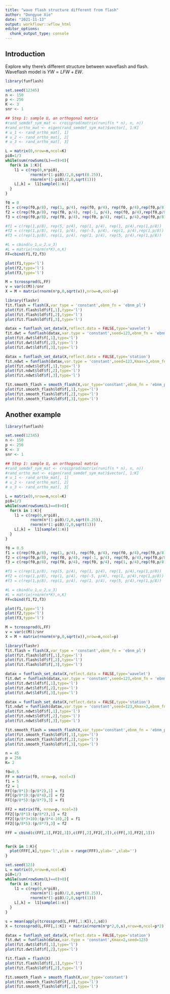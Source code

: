 ```yaml
---
title: "wave flash structure different from flash"
author: "Dongyue Xie"
date: "2021-11-13"
output: workflowr::wflow_html
editor_options:
  chunk_output_type: console
---
```


## Introduction

Explore why there's different structure between waveflash and flash. Waveflash model is $YW = LFW + EW$.

```r
library(funflash)

set.seed(12345)
n <- 150
p <- 256
K <- 3
snr <- 1

## Step 1: sample U, an orthogonal matrix
#rand_semdef_sym_mat <- crossprod(matrix(runif(n * n), n, n))
#rand_ortho_mat <- eigen(rand_semdef_sym_mat)$vector[, 1:K]
# u_1 <- rand_ortho_mat[, 1]
# u_2 <- rand_ortho_mat[, 2]
# u_3 <- rand_ortho_mat[, 3]

L = matrix(0,nrow=n,ncol=K)
pi0=1/3
while(sum(rowSums(L)==0)>0){
  for(k in 1:K){
    l1 = c(rep(0,n*pi0),
           rnorm(n*(1-pi0)/2,0,sqrt(0.25)),
           rnorm(n*(1-pi0)/2,0,sqrt(1)))
    L[,k] =  l1[sample(1:n)]
  }
}

f0 = 0
f1 = c(rep(f0,p/8), rep(1, p/4), rep(f0, p/4), rep(f0, p/4),rep(f0,p/8))
f2 = c(rep(f0,p/8), rep(f0, p/4), rep(-1, p/4), rep(f0, p/4),rep(f0,p/8))
f3 = c(rep(f0,p/8), rep(f0, p/4), rep(f0, p/4), rep(1, p/4),rep(f0,p/8))

#f1 = c(rep(1,p/8), rep(5, p/4), rep(1, p/4), rep(1, p/4),rep(1,p/8))
#f2 = c(rep(1,p/8), rep(1, p/4), rep(-5, p/4), rep(1, p/4),rep(1,p/8))
#f3 = c(rep(1,p/8), rep(1, p/4), rep(1, p/4), rep(5, p/4),rep(1,p/8))

#L = cbind(u_1,u_2,u_3)
#L = matrix(rnorm(n*K),n,K)
FF=cbind(f1,f2,f3)

plot(f1,type='l')
plot(f2,type='l')
plot(f3,type='l')

M = tcrossprod(L,FF)
v = var(c(M))/snr
X = M + matrix(rnorm(n*p,0,sqrt(v)),nrow=n,ncol=p)
```

```r
library(flashr)
fit.flash = flash(X,var_type = 'constant',ebnm_fn = 'ebnm_pl')
plot(fit.flash$ldf$f[,1],type='l')
plot(fit.flash$ldf$f[,2],type='l')
plot(fit.flash$ldf$f[,3],type='l')
```

```r
datax = funflash_set_data(X,reflect.data = FALSE,type='wavelet')
fit.dwt = funflash(datax,var.type = 'constant',seed=123,ebnm_fn = 'ebnm_pl')
plot(fit.dwt$ldf$f[,1],type='l')
plot(fit.dwt$ldf$f[,2],type='l')
plot(fit.dwt$ldf$f[,3],type='l')
```

```r
datax = funflash_set_data(X,reflect.data = FALSE,type='station')
fit.ndwt = funflash(datax,var.type = 'constant',seed=123,Kmax=3,ebnm_fn = 'ebnm_pl')
plot(fit.ndwt$ldf$f[,1],type='l')
plot(fit.ndwt$ldf$f[,2],type='l')
plot(fit.ndwt$ldf$f[,3],type='l')
```

```r
fit.smooth_flash = smooth_flash(X,var_type='constant',ebnm_fn = 'ebnm_pl')
plot(fit.smooth_flash$ldf$f[,1],type='l')
plot(fit.smooth_flash$ldf$f[,2],type='l')
plot(fit.smooth_flash$ldf$f[,3],type='l')
```

## Another example

```r
library(funflash)

set.seed(12345)
n <- 150
p <- 256
K <- 3
snr <- 1

## Step 1: sample U, an orthogonal matrix
#rand_semdef_sym_mat <- crossprod(matrix(runif(n * n), n, n))
#rand_ortho_mat <- eigen(rand_semdef_sym_mat)$vector[, 1:K]
# u_1 <- rand_ortho_mat[, 1]
# u_2 <- rand_ortho_mat[, 2]
# u_3 <- rand_ortho_mat[, 3]

L = matrix(0,nrow=n,ncol=K)
pi0=1/3
while(sum(rowSums(L)==0)>0){
  for(k in 1:K){
    l1 = c(rep(0,n*pi0),
           rnorm(n*(1-pi0)/2,0,sqrt(0.25)),
           rnorm(n*(1-pi0)/2,0,sqrt(1)))
    L[,k] =  l1[sample(1:n)]
  }
}

f0 = 0.5
f1 = c(rep(f0,p/8), rep(1, p/4), rep(f0, p/4), rep(f0, p/4),rep(f0,p/8))
f2 = c(rep(f0,p/8), rep(f0, p/4), rep(-1, p/4), rep(f0, p/4),rep(f0,p/8))
f3 = c(rep(f0,p/8), rep(f0, p/4), rep(f0, p/4), rep(1, p/4),rep(f0,p/8))

#f1 = c(rep(1,p/8), rep(5, p/4), rep(1, p/4), rep(1, p/4),rep(1,p/8))
#f2 = c(rep(1,p/8), rep(1, p/4), rep(-5, p/4), rep(1, p/4),rep(1,p/8))
#f3 = c(rep(1,p/8), rep(1, p/4), rep(1, p/4), rep(5, p/4),rep(1,p/8))

#L = cbind(u_1,u_2,u_3)
#L = matrix(rnorm(n*K),n,K)
FF=cbind(f1,f2,f3)

plot(f1,type='l')
plot(f2,type='l')
plot(f3,type='l')

M = tcrossprod(L,FF)
v = var(c(M))/snr
X = M + matrix(rnorm(n*p,0,sqrt(v)),nrow=n,ncol=p)
```

```r
library(flashr)
fit.flash = flash(X,var_type = 'constant',ebnm_fn = 'ebnm_pl')
plot(fit.flash$ldf$f[,1],type='l')
plot(fit.flash$ldf$f[,2],type='l')
plot(fit.flash$ldf$f[,3],type='l')
```

```r
datax = funflash_set_data(X,reflect.data = FALSE,type='wavelet')
fit.dwt = funflash(datax,var.type = 'constant',seed=123,ebnm_fn = 'ebnm_pl')
plot(fit.dwt$ldf$f[,1],type='l')
plot(fit.dwt$ldf$f[,2],type='l')
plot(fit.dwt$ldf$f[,3],type='l')
```

```r
datax = funflash_set_data(X,reflect.data = FALSE,type='station')
fit.ndwt = funflash(datax,var.type = 'constant',seed=123,Kmax=3,ebnm_fn = 'ebnm_pl')
plot(fit.ndwt$ldf$f[,1],type='l')
plot(fit.ndwt$ldf$f[,2],type='l')
plot(fit.ndwt$ldf$f[,3],type='l')
```

```r
fit.smooth_flash = smooth_flash(X,var_type='constant',ebnm_fn = 'ebnm_pl')
plot(fit.smooth_flash$ldf$f[,1],type='l')
plot(fit.smooth_flash$ldf$f[,2],type='l')
plot(fit.smooth_flash$ldf$f[,3],type='l')
```








```r
n = 45
p = 256
K= 2

f0=0.5
FF = matrix(f0, nrow=p, ncol=3)
f1 = 5
f2 = 1
FF[(p/8*1):(p/8*2),1] = f1
FF[(p/8*3):(p/8*4),2] = f2
FF[(p/8*5):(p/8*7),3] = f1

FF2 = matrix(f0, nrow=p, ncol=3)
FF2[(p/8*1):(p/8*2),1] = f2
FF2[(p/8*3+10):(p/8*4-10),2] = f1
FF2[(p/8*5):(p/8*7),3] = f2

FFF = cbind(c(FF[,1],FF2[,3]),c(FF[,2],FF2[,2]),c(FF[,3],FF2[,1]))


for(k in 1:K){
  plot(FFF[,k],type='l',ylim = range(FFF),ylab='',xlab='')
}

set.seed(123)
L = matrix(0,nrow=n,ncol=K)
pi0=1/3
while(sum(rowSums(L)==0)>0){
  for(k in 1:K){
    l1 = c(rep(0,n*pi0),
           rnorm(n*(1-pi0)/2,0,sqrt(0.25)),
           rnorm(n*(1-pi0)/2,0,sqrt(1)))
    L[,k] =  l1[sample(1:n)]
  }
}

s = mean(apply(tcrossprod(L,FFF[,1:K]),1,sd))
X = tcrossprod(L,FFF[,1:K]) + matrix(rnorm(n*p*2,0,s),nrow=n,ncol=p*2)

datax = funflash_set_data(X,reflect.data = FALSE,type='station')
fit.dwt = funflash(datax,var.type = 'constant',Kmax=2,seed=123)
plot(fit.dwt$ldf$f[,1],type='l')
plot(fit.dwt$ldf$f[,2],type='l')

fit.flash = flash(X)
plot(fit.flash$ldf$f[,1],type='l')
plot(fit.flash$ldf$f[,2],type='l')

fit.smooth_flash = smooth_flash(X,var_type='constant')
plot(fit.smooth_flash$ldf$f[,1],type='l')
plot(fit.smooth_flash$ldf$f[,2],type='l')
```
